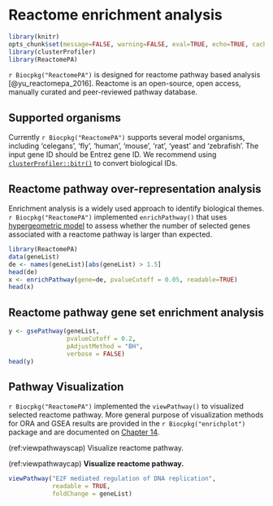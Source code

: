# Reactome enrichment analysis {#reactomepa}



```r
library(knitr)
opts_chunk$set(message=FALSE, warning=FALSE, eval=TRUE, echo=TRUE, cache=TRUE)
library(clusterProfiler)
library(ReactomePA)
```

`r Biocpkg("ReactomePA")` is designed for reactome pathway based analysis [@yu_reactomepa_2016]. Reactome is an open-source, open access, manually curated and peer-reviewed pathway database. 



## Supported organisms {#reactomepa-supported-organisms}

Currently `r Biocpkg("ReactomePA")` supports several model organisms, including 'celegans', 'fly', 'human', 'mouse', 'rat', 'yeast' and 'zebrafish'. The input gene ID should be Entrez gene ID. We recommend using [`clusterProfiler::bitr()`](#bitr) to convert biological IDs. 


## Reactome pathway over-representation analysis {#reactomepa-ora}

Enrichment analysis is a widely used approach to identify biological
themes. `r Biocpkg("ReactomePA")` implemented `enrichPathway()` that uses [hypergeometric model](#ora-algorithm) to assess whether the number of selected genes associated with a reactome pathway is larger than expected. 


```r
library(ReactomePA)
data(geneList)
de <- names(geneList)[abs(geneList) > 1.5]
head(de)
x <- enrichPathway(gene=de, pvalueCutoff = 0.05, readable=TRUE)
head(x)
``` 


## Reactome pathway gene set enrichment analysis {#reactomepa-gsea}


```r
y <- gsePathway(geneList, 
                pvalueCutoff = 0.2,
                pAdjustMethod = "BH", 
                verbose = FALSE)
head(y)
```


## Pathway Visualization

`r Biocpkg("ReactomePA")` implemented the `viewPathway()` to visualized selected reactome pathway. More general purpose of visualization methods for ORA and GSEA results are provided in the `r Biocpkg("enrichplot")` package and are documented on [Chapter 14](#enrichplot).


(ref:viewpathwayscap) Visualize reactome pathway.

(ref:viewpathwaycap) **Visualize reactome pathway.**

```r
viewPathway("E2F mediated regulation of DNA replication", 
            readable = TRUE, 
            foldChange = geneList)
```

<!--

## Pathway analysis of NGS data

Pathway analysis using NGS data (eg, RNA-Seq and ChIP-Seq) can be performed by linking coding and non-coding regions to coding genes via `r Biocpkg("ChIPseeker")` package, which can annotates genomic regions to their nearest genes, host genes, and flanking genes respectivly. In addtion, it provides a function, __*seq2gene*__, that simultaneously considering host genes, promoter region and flanking gene from intergenic region that may under control via cis-regulation. This function maps genomic regions to genes in a many-to-many manner and facilitate functional analysis. For more details, please refer to `r Biocpkg("ChIPseeker")`[@yu_chipseeker_2015].


## Visualize enrichment result

We implement barplot, dotplot enrichment map and category-gene-network for visualization. It is very common to visualize the enrichment result in bar or pie chart. We believe the pie chart is misleading and only provide bar chart.
```r fig.height=6, fig.width=12}
barplot(x, showCategory=8)
```
```r fig.height=6, fig.width=12}
dotplot(x, showCategory=15)
```

Enrichment map can be viusalized by __*enrichMap*__:
```r fig.height=10, fig.width=10}
emapplot(x)
```



In order to consider the potentially biological complexities in which a gene may belong to multiple annotation categories, we developed __*cnetplot*__ function to extract the complex association between genes and diseases.
```r fig.height=8, fig.width=8}
cnetplot(x, categorySize="pvalue", foldChange=geneList)
```


## Visualize GSEA result

```r fig.height=8, fig.width=8}
emapplot(y, color="pvalue")
```


```r fig.height=7, fig.width=10}
gseaplot(y, geneSetID = "R-HSA-69242")
```


## Comparing enriched reactome pathways among gene clusters with clusterProfiler

We have developed an `R` package `r Biocpkg("clusterProfiler")`[@yu_clusterprofiler:_2012] for comparing biological themes among gene clusters. `r Biocpkg("ReactomePA")` works fine with `r Biocpkg("clusterProfiler")` and can compare biological themes at reactome pathway perspective.

```r fig.height=8, fig.width=13, eval=FALSE}
require(clusterProfiler)
data(gcSample)
res <- compareCluster(gcSample, fun="enrichPathway")
dotplot(res)
```


-->